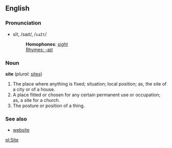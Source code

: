 ==English==

===Pronunciation===
*sīt, /saɪt/, /<tt>saIt</tt>/
*:'''Homophones''': [[sight]]
*:[[Rhymes:English:-aɪt|Rhymes: -aɪt]]

===Noun===
'''site'''  (''plural:'' [[sites]])

#The place where anything is fixed; situation; local position; as, the site of a city or of a house.
#A place fitted or chosen for any certain permanent use or occupation; as, a site for a church.
#The posture or position of a thing.

===See also===
*[[website]]

[[pl:Site]]